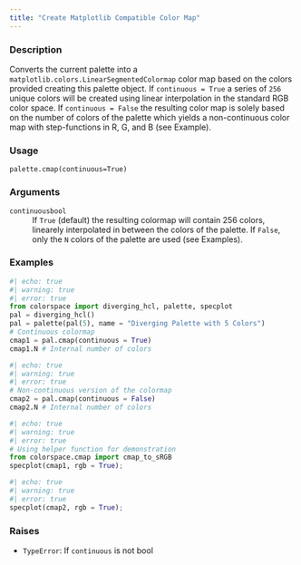 ```yaml
---
title: "Create Matplotlib Compatible Color Map"
---
```


### Description

Converts the current palette into a
`matplotlib.colors.LinearSegmentedColormap` color map based on the
colors provided creating this palette object. If `continuous = True`
a series of `256` unique colors will be created using linear
interpolation in the standard RGB color space. If `continuous = False`
the resulting color map is solely based on the number of colors of
the palette which yields a non-continuous color map with step-functions
in R, G, and B (see Example).

### Usage

<pre><code class='language-python'>palette.cmap(continuous=True)</code></pre>

### Arguments

<dl class="pyp-list param-list">
  <dt style = "white-space: nowrap; font-family: monospace; vertical-align: top">
   <code id="colorspace.palettes.palette.cmap:continuous">continuous</code><code class="argument-class">bool</code>
  </dt>
 <dd>If `True` (default) the resulting colormap
will contain 256 colors, linearely interpolated in between
the colors of the palette. If `False`, only the `N` colors
of the palette are used (see Examples).</dd>
</dl>

### Examples

```python
#| echo: true
#| warning: true
#| error: true
from colorspace import diverging_hcl, palette, specplot
pal = diverging_hcl()
pal = palette(pal(5), name = "Diverging Palette with 5 Colors")
# Continuous colormap
cmap1 = pal.cmap(continuous = True)
cmap1.N # Internal number of colors
```

```python
#| echo: true
#| warning: true
#| error: true
# Non-continuous version of the colormap
cmap2 = pal.cmap(continuous = False)
cmap2.N # Internal number of colors
```

```python
#| echo: true
#| warning: true
#| error: true
# Using helper function for demonstration
from colorspace.cmap import cmap_to_sRGB
specplot(cmap1, rgb = True);
```

```python
#| echo: true
#| warning: true
#| error: true
specplot(cmap2, rgb = True);
```




### Raises

<ul class="python-raises">
<li><code class="text-warning">TypeError</code>: If `continuous` is not bool
</ul>

